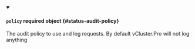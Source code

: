 


<details className="config-field" data-expandable="true" open>
<summary>

#### `policy` <span className="config-field-required" data-required="false">required</span> <span className="config-field-type">object</span> <span className="config-field-default"></span> <span className="config-field-enum"></span> {#status-audit-policy}

The audit policy to use and log requests. By default vCluster.Pro will not log anything

</summary>

<PartialPolicyreference />


</details>
